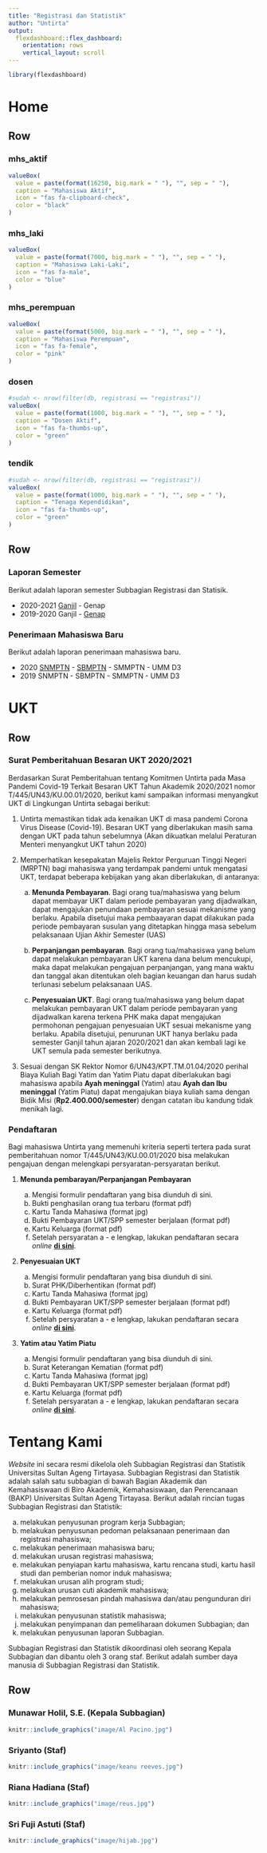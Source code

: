 ```yaml
---
title: "Registrasi dan Statistik"
author: "Untirta"
output: 
  flexdashboard::flex_dashboard:
    orientation: rows
    vertical_layout: scroll
---
```


```r
library(flexdashboard)
```

Home
===

Row
-----------------------------------------------------------------------

### mhs_aktif {.value-box}

```r

valueBox(
  value = paste(format(16250, big.mark = " "), "", sep = " "),
  caption = "Mahasiswa Aktif",
  icon = "fas fa-clipboard-check",
  color = "black"
)
```

### mhs_laki {.value-box}

```r

valueBox(
  value = paste(format(7000, big.mark = " "), "", sep = " "),
  caption = "Mahasiswa Laki-Laki",
  icon = "fas fa-male",
  color = "blue"
)
```

### mhs_perempuan {.value-box}

```r
valueBox(
  value = paste(format(5000, big.mark = " "), "", sep = " "),
  caption = "Mahasiswa Perempuan",
  icon = "fas fa-female",
  color = "pink"
)
```

### dosen {.value-box}

```r
#sudah <- nrow(filter(db, registrasi == "registrasi"))
valueBox(
  value = paste(format(1000, big.mark = " "), "", sep = " "),
  caption = "Dosen Aktif",
  icon = "fas fa-thumbs-up",
  color = "green"
)
```

### tendik {.value-box}

```r
#sudah <- nrow(filter(db, registrasi == "registrasi"))
valueBox(
  value = paste(format(1000, big.mark = " "), "", sep = " "),
  caption = "Tenaga Kependidikan",
  icon = "fas fa-thumbs-up",
  color = "green"
)
```


Row
---

### **Laporan Semester**

Berikut adalah laporan semester Subbagian Registrasi dan Statisik.

- 2020-2021 [Ganjil](https://202101.netlify.app){target="_blank"} - Genap
- 2019-2020 Ganjil - [Genap](https://192002.netlify.app){target="_blank"}

### **Penerimaan Mahasiswa Baru**

Berikut adalah laporan penerimaan mahasiswa baru.

- 2020 [SNMPTN](https://pmb20.netlify.app){target="_blank"} - [SBMPTN](https://sbm20.netlify.app){target="_blank"} - SMMPTN - UMM D3
- 2019 SNMPTN - SBMPTN - SMMPTN - UMM D3


UKT
===

Row
---

### **Surat Pemberitahuan Besaran UKT 2020/2021**

Berdasarkan Surat Pemberitahuan tentang Komitmen Untirta pada Masa Pandemi Covid-19 Terkait Besaran UKT Tahun Akademik 2020/2021 nomor T/445/UN43/KU.00.01/2020, berikut kami sampaikan informasi menyangkut UKT di Lingkungan Untirta sebagai berikut:

1. Untirta memastikan tidak ada kenaikan UKT di masa pandemi Corona Virus Disease (Covid-19). Besaran UKT yang diberlakukan masih sama dengan UKT pada tahun sebelumnya (Akan dikuatkan melalui Peraturan Menteri menyangkut UKT tahun 2020)

2. Memperhatikan kesepakatan Majelis Rektor Perguruan Tinggi Negeri (MRPTN) bagi mahasiswa yang terdampak pandemi untuk mengatasi UKT, terdapat beberapa kebijakan yang akan diberlakukan, di antaranya:

    a. **Menunda Pembayaran**. Bagi orang tua/mahasiswa yang belum dapat membayar UKT dalam periode pembayaran yang dijadwalkan, dapat mengajukan penundaan pembayaran sesuai mekanisme yang berlaku. Apabila disetujui maka pembaayaran dapat dilakukan pada periode pembayaran susulan yang ditetapkan hingga masa sebelum pelaksanaan Ujian Akhir Semester (UAS)

    b. **Perpanjangan pembayaran**. Bagi orang tua/mahasiswa yang belum dapat melakukan pembayaran UKT karena dana belum mencukupi, maka dapat melakukan pengajuan perpanjangan, yang mana waktu dan tanggal akan ditentukan oleh bagian keuangan dan harus sudah terlunasi sebelum pelaksanaan UAS.

    c. **Penyesuaian UKT**. Bagi orang tua/mahasiswa yang belum dapat melakukan pembayaran UKT dalam periode pembayaran yang dijadwalkan karena terkena PHK maka dapat mengajukan permohonan pengajuan penyesuaian UKT sesuai mekanisme yang berlaku. Apabila disetujui, penurunan UKT hanya berlaku pada semester Ganjil tahun ajaran 2020/2021 dan akan kembali lagi ke UKT semula pada semester berikutnya.

3. Sesuai dengan SK Rektor Nomor 6/UN43/KPT.TM.01.04/2020 perihal Biaya Kuliah Bagi Yatim dan Yatim Piatu dapat diberlakukan bagi mahasiswa apabila **Ayah meninggal** (Yatim) atau **Ayah dan Ibu meninggal** (Yatim Piatu) dapat mengajukan biaya kuliah sama dengan Bidik Misi (**Rp2.400.000/semester**) dengan catatan ibu kandung tidak menikah lagi.

### **Pendaftaran**

Bagi mahasiswa Untirta yang memenuhi kriteria seperti tertera pada surat pemberitahuan nomor T/445/UN43/KU.00.01/2020 bisa melakukan pengajuan dengan melengkapi persyaratan-persyaratan berikut.

1. **Menunda pembarayan/Perpanjangan Pembayaran**

    a. Mengisi formulir pendaftaran yang bisa diunduh di sini.
    b. Bukti penghasilan orang tua terbaru (format pdf)
    c. Kartu Tanda Mahasiwa (format jpg)
    d. Bukti Pembayaran UKT/SPP semester berjalaan (format pdf)
    e. Kartu Keluarga (format pdf)
    f. Setelah persyaratan a - e lengkap, lakukan pendaftaran secara *online* [**di sini**](https://docs.google.com/forms/d/e/1FAIpQLSdEm4szZhgay61yOTdsaCWWGIW6gChpHyzKFVu6RdKMao2z1Q/viewform){target="_blank"}.
  

2. **Penyesuaian UKT**

    a. Mengisi formulir pendaftaran yang bisa diunduh di sini.
    b. Surat PHK/Diberhentikan (format pdf)
    c. Kartu Tanda Mahasiwa (format jpg)
    d. Bukti Pembayaran UKT/SPP semester berjalaan (format pdf)
    e. Kartu Keluarga (format pdf)
    f. Setelah persyaratan a - e lengkap, lakukan pendaftaran secara *online* [**di sini**](https://docs.google.com/forms/d/e/1FAIpQLSdI8Ooa5Qlszp7XkuEUN4_On_TGoS7QI_Sg-tgz8OT_ut2ZWw/viewform){target="_blank"}.
  

3. **Yatim atau Yatim Piatu**
  
    a. Mengisi formulir pendaftaran yang bisa diunduh di sini.
    b. Surat Keterangan Kematian (format pdf)
    c. Kartu Tanda Mahasiwa (format jpg)
    d. Bukti Pembayaran UKT/SPP semester berjalaan (format pdf)
    e. Kartu Keluarga (format pdf)
    f. Setelah persyaratan a - e lengkap, lakukan pendaftaran secara *online* [**di sini**](https://docs.google.com/forms/d/e/1FAIpQLScqurvhU869iAcAvh--fOj-G_sfl5cyzlnLulS-9JVfSLQypg/viewform){target="_blank"}.



Tentang Kami
===

*Website* ini secara resmi dikelola oleh Subbagian Registrasi dan Statistik Universitas Sultan Ageng Tirtayasa. Subbagian Registrasi dan Statistik adalah salah satu subbagian di bawah Bagian Akademik dan Kemahasiswaan di Biro Akademik, Kemahasiswaan, dan Perencanaan (BAKP) Universitas Sultan Ageng Tirtayasa. Berikut adalah rincian tugas Subbagian Registrasi dan Statistik:

a. melakukan penyusunan program kerja Subbagian;
b. melakukan penyusunan pedoman pelaksanaan penerimaan dan registrasi mahasiswa;
c. melakukan penerimaan mahasiswa baru;
d. melakukan urusan registrasi mahasiswa;
e. melakukan penyiapan kartu mahasiswa, kartu rencana studi, kartu hasil studi dan pemberian nomor induk mahasiswa;
f. melakukan urusan alih program studi;
g. melakukan urusan cuti akademik mahasiswa;
h. melakukan pemrosesan pindah mahasiswa dan/atau pengunduran diri mahasiswa;
i. melakukan penyusunan statistik mahasiswa;
j. melakukan penyimpanan dan pemeliharaan dokumen Subbagian; dan
k. melakukan penyusunan laporan Subbagian.

Subbagian Registrasi dan Statistik dikoordinasi oleh seorang Kepala Subbagian dan dibantu oleh 3 orang staf. Berikut adalah sumber daya manusia di Subbagian Registrasi dan Statistik.

Row
---

### Munawar Holil, S.E. (Kepala Subbagian)

```r
knitr::include_graphics("image/Al Pacino.jpg") 
```
 
### Sriyanto (Staf)

```r
knitr::include_graphics("image/keanu reeves.jpg") 
```

### Riana Hadiana (Staf)

```r
knitr::include_graphics("image/reus.jpg") 
```

### Sri Fuji Astuti (Staf)

```r
knitr::include_graphics("image/hijab.jpg") 
```
